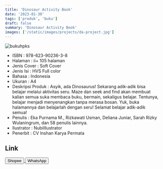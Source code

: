 ```yaml
---
title: 'Dinosaur Activity Book'
date: '2023-01-30'
tags: ['produk', 'buku']
draft: false
summary: 'Dinosaur Activity Book'
images: ['/static/images/projects/da-project.jpg']
---
```


![bukuhpks](/static/images/projects/da-project.jpg)

- ISBN : 978-623-90236-3-8
- Halaman : ii+ 105 halaman
- Jenis Cover : Soft Cover
- Jenis Isi : HVS Full color
- Bahasa : Indonesia
- Ukuran : A4
- Deskripsi Produk : Asyik, ada Dinosaurus! Sekarang adik-adik bisa belajar melalui aktivitas seru. Maze dan seek and find akan membuat kalian semua suka membaca buku, bermain, sekaligus belajar. Tentunya, belajar menjadi menyenangkan tanpa merasa bosan. Yuk, buka halamannya dan belajarlah dengan seru! Selamat belajar adik-adik semua!
- Penulis : Eka Purnama M., Rizkawati Usman, Deliana Juniar, Sarah Rizky Wulaningrum, dan 58 penulis lainnya.
- Ilustrator : NubiIllustrator
- Penerbit : CV Inshan Karya Permata

## Link

<div>
<a
  href="https://shp.ee/y3hs5hi"
  target="_blank"
>
  <button className="btn-shopee">Shopee</button>
</a>

  <a href="https://wa.me/6281567891021" target="_blank">
    <button className="btn-wa">WhatsApp</button>
  </a>
</div>
